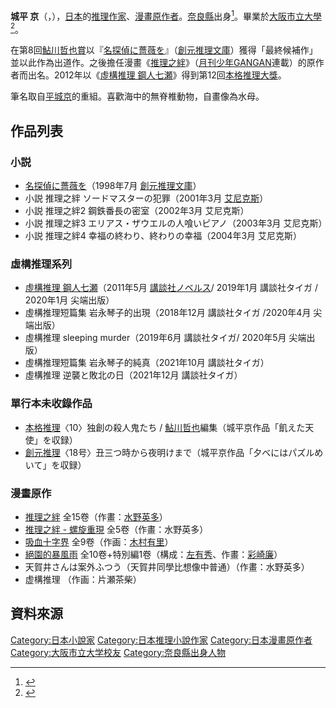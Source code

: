 {{Infobox writer
| name          = 城平 京<br />（しろだいら きょう）
| image         = 
| image_size    = 
| caption       = 
| pseudonym     = 
| birth_name    = 
| birth_date    = {{生年月日と年齢|1974|06|15}}
| birth_place   = {{JPN}}・[[奈良縣|奈良縣]]
| death_date    = 
| death_place   = 
| resting_place = 
| occupation    = [[小説家|小説家]]、[[推理作家|推理作家]]、[[漫畫原作者|漫畫原作者]]
| language      = [[日本語|日本語]]
| nationality   = {{JPN}}
| education     = [[學士|學士]]
| alma_mater    = [[大阪市立大學|大阪市立大學]]畢業
| period        = <!--作家としての活動期間、処女作出版から最終出版まで-->
| genre         = [[神秘小說|神秘小說]]
| subject       = 
| movement      = 
| notable_works = 『[[名探偵に薔薇を|名探偵に薔薇を]]』<br />『[[虛構推理|虛構推理 鋼人七瀬]]』
| spouse        = 
| partner       = 
| children      = 
| relatives     = 
| influences    = 
| influenced    = 
| signature     = 
| website       = 
| misc          = 
}}
'''城平 京'''（{{lang-ja|しろだいら きょう}}，{{bd|1974年|6月15日|}}），[[日本|日本]]的[[推理作家|推理作家]]、[[漫畫原作者|漫畫原作者]]。[[奈良縣|奈良縣]]出身<ref>{{Cite web |url=http://kodansha-novels.jp/mephisto/atogaki/29/index.html |title=『虚構推理　鋼人七瀬』 城平京｜あとがきのあとがき｜webメフィスト｜講談社ノベルス｜講談社BOOK倶楽部 |accessdate=2015-11-19 |archive-date=2018-09-30 |archive-url=https://web.archive.org/web/20180930183451/http://kodansha-novels.jp/mephisto/atogaki/29/index.html |dead-url=no }}</ref>。畢業於[[大阪市立大學|大阪市立大學]]<ref>{{Cite web |url=https://twitter.com/hijicho/status/201251132624998402 |title=卒業生にミステリ大賞 本格ミステリ作家クラブ |accessdate=2015-11-19 |archive-date=2016-03-10 |archive-url=https://web.archive.org/web/20160310200829/https://twitter.com/hijicho/status/201251132624998402 |dead-url=no }}</ref>。

在第8回[[鮎川哲也賞|鮎川哲也賞]]以『[[名探偵に薔薇を|名探偵に薔薇を]]』（[[創元推理文庫|創元推理文庫]]）獲得「最終候補作」並以此作為出道作。之後擔任漫畫《[[推理之絆|推理之絆]]》（[[月刊少年GANGAN|月刊少年GANGAN]]連載）的原作者而出名。2012年以《[[虛構推理|虛構推理 鋼人七瀬]]》得到第12回[[本格推理大獎|本格推理大獎]]。

筆名取自[[平城京|平城京]]的重組。喜歡海中的無脊椎動物，自畫像為水母。

== 作品列表 ==
=== 小説 ===
* [[名探偵に薔薇を|名探偵に薔薇を]]（1998年7月 [[創元推理文庫|創元推理文庫]]）
* 小説 推理之絆 ソードマスターの犯罪（2001年3月 [[艾尼克斯|艾尼克斯]]）
* 小説 推理之絆2 鋼鉄番長の密室（2002年3月 艾尼克斯）
* 小説 推理之絆3 エリアス・ザウエルの人喰いピアノ（2003年3月 艾尼克斯）
* 小説 推理之絆4 幸福の終わり、終わりの幸福（2004年3月 艾尼克斯）

=== 虛構推理系列 ===
* [[虛構推理|虛構推理 鋼人七瀬]]（2011年5月 [[講談社ノベルス|講談社ノベルス]]/ 2019年1月 講談社タイガ / 2020年1月 尖端出版）
* 虛構推理短篇集 岩永琴子的出現（2018年12月 講談社タイガ /2020年4月 尖端出版）
* 虛構推理 sleeping murder（2019年6月 講談社タイガ/ 2020年5月 尖端出版）
* 虛構推理短篇集 岩永琴子的純真（2021年10月 講談社タイガ）
* 虛構推理 逆襲と敗北の日（2021年12月 講談社タイガ）

=== 單行本未收錄作品 ===
* [[本格推理_(光文社文庫)|本格推理]]〈10〉独創の殺人鬼たち / [[鮎川哲也|鮎川哲也]]編集（城平京作品「飢えた天使」を収録）
* [[創元推理|創元推理]]〈18号〉丑三つ時から夜明けまで（城平京作品「夕べにはパズルめいて」を収録）

=== 漫畫原作 ===
* [[推理之絆|推理之絆]] 全15卷（作畫：[[水野英多|水野英多]]）
* [[推理之絆_-_螺旋重現|推理之絆 - 螺旋重現]] 全5卷（作畫：水野英多）
* [[吸血十字界|吸血十字界]] 全9卷（作画：[[木村有里_(漫畫家)|木村有里]]）
* [[絕園的暴風雨|絕園的暴風雨]] 全10卷+特別編1卷（構成：[[左有秀|左有秀]]、作畫：[[彩崎廉|彩崎廉]]）
* 天賀井さんは案外ふつう（天賀井同學比想像中普通）（作畫：水野英多）
*虚構推理 （作画：片瀬茶柴）

== 資料來源 ==
{{Reflist}}

{{DEFAULTSORT:しろたいら きよう}}
[[Category:日本小說家|Category:日本小說家]]
[[Category:日本推理小說作家|Category:日本推理小說作家]]
[[Category:日本漫畫原作者|Category:日本漫畫原作者]]
[[Category:大阪市立大学校友|Category:大阪市立大学校友]]
[[Category:奈良縣出身人物|Category:奈良縣出身人物]]